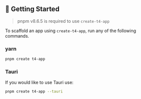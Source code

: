 ## 🚀 Getting Started

> pnpm v8.6.5 is required to use `create-t4-app`

To scaffold an app using `create-t4-app`, run any of the following commands.

### **yarn**

```bash
pnpm create t4-app
```

### **Tauri**

If you would like to use Tauri use:

```bash
pnpm create t4-app --tauri
```
